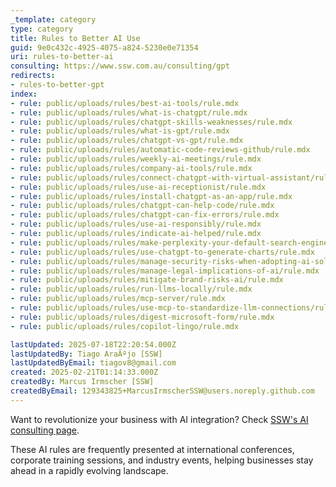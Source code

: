 ```yaml
---
_template: category
type: category
title: Rules to Better AI Use
guid: 9e0c432c-4925-4075-a824-5230e0e71354
uri: rules-to-better-ai
consulting: https://www.ssw.com.au/consulting/gpt
redirects:
- rules-to-better-gpt
index:
- rule: public/uploads/rules/best-ai-tools/rule.mdx
- rule: public/uploads/rules/what-is-chatgpt/rule.mdx
- rule: public/uploads/rules/chatgpt-skills-weaknesses/rule.mdx
- rule: public/uploads/rules/what-is-gpt/rule.mdx
- rule: public/uploads/rules/chatgpt-vs-gpt/rule.mdx
- rule: public/uploads/rules/automatic-code-reviews-github/rule.mdx
- rule: public/uploads/rules/weekly-ai-meetings/rule.mdx
- rule: public/uploads/rules/company-ai-tools/rule.mdx
- rule: public/uploads/rules/connect-chatgpt-with-virtual-assistant/rule.mdx
- rule: public/uploads/rules/use-ai-receptionist/rule.mdx
- rule: public/uploads/rules/install-chatgpt-as-an-app/rule.mdx
- rule: public/uploads/rules/chatgpt-can-help-code/rule.mdx
- rule: public/uploads/rules/chatgpt-can-fix-errors/rule.mdx
- rule: public/uploads/rules/use-ai-responsibly/rule.mdx
- rule: public/uploads/rules/indicate-ai-helped/rule.mdx
- rule: public/uploads/rules/make-perplexity-your-default-search-engine/rule.mdx
- rule: public/uploads/rules/use-chatgpt-to-generate-charts/rule.mdx
- rule: public/uploads/rules/manage-security-risks-when-adopting-ai-solutions/rule.mdx
- rule: public/uploads/rules/manage-legal-implications-of-ai/rule.mdx
- rule: public/uploads/rules/mitigate-brand-risks-ai/rule.mdx
- rule: public/uploads/rules/run-llms-locally/rule.mdx
- rule: public/uploads/rules/mcp-server/rule.mdx
- rule: public/uploads/rules/use-mcp-to-standardize-llm-connections/rule.mdx
- rule: public/uploads/rules/digest-microsoft-form/rule.mdx
- rule: public/uploads/rules/copilot-lingo/rule.mdx

lastUpdated: 2025-07-18T22:20:54.000Z
lastUpdatedBy: Tiago AraÃºjo [SSW]
lastUpdatedByEmail: tiagov8@gmail.com
created: 2025-02-21T01:14:33.000Z
createdBy: Marcus Irmscher [SSW]
createdByEmail: 129343825+MarcusIrmscherSSW@users.noreply.github.com
---
```


Want to revolutionize your business with AI integration? Check [SSW's AI consulting page](https://www.ssw.com.au/consulting/artificial-intelligence).

These AI rules are frequently presented at international conferences, corporate training sessions, and industry events, helping businesses stay ahead in a rapidly evolving landscape.
